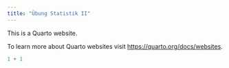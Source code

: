 ```yaml
---
title: "Übung Statistik II"
---
```


This is a Quarto website.

To learn more about Quarto websites visit <https://quarto.org/docs/websites>.

```r
1 + 1
```
